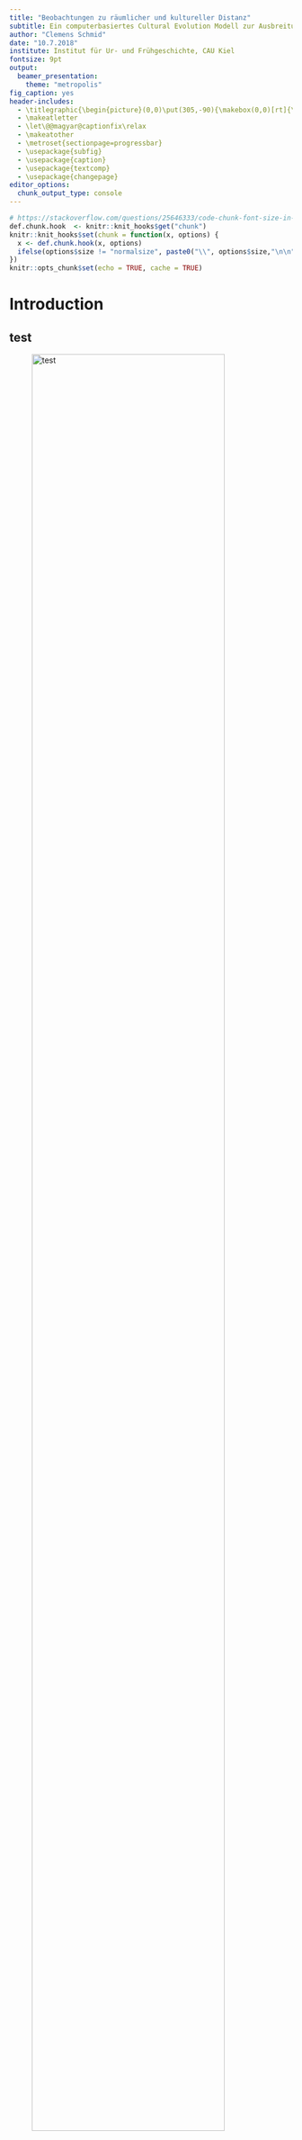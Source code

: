 ```yaml
---
title: "Beobachtungen zu räumlicher und kultureller Distanz"
subtitle: Ein computerbasiertes Cultural Evolution Modell zur Ausbreitungsdynamik europäisch-bronzezeitlicher Bestattungssitten
author: "Clemens Schmid"
date: "10.7.2018"
institute: Institut für Ur- und Frühgeschichte, CAU Kiel
fontsize: 9pt
output:
  beamer_presentation:
    theme: "metropolis"
fig_caption: yes
header-includes:
  - \titlegraphic{\begin{picture}(0,0)\put(305,-90){\makebox(0,0)[rt]{\includegraphics[width=8cm]{figures/niels_bach_pyre.jpg}}}\put(275,-230){\tiny \textcopyright \ Niels Bach}\end{picture}}
  - \makeatletter
  - \let\@@magyar@captionfix\relax
  - \makeatother
  - \metroset{sectionpage=progressbar}
  - \usepackage{subfig}
  - \usepackage{caption}
  - \usepackage{textcomp}
  - \usepackage{changepage}
editor_options: 
  chunk_output_type: console
---
```


```r
# https://stackoverflow.com/questions/25646333/code-chunk-font-size-in-rmarkdown-with-knitr-and-latex
def.chunk.hook  <- knitr::knit_hooks$get("chunk")
knitr::knit_hooks$set(chunk = function(x, options) {
  x <- def.chunk.hook(x, options)
  ifelse(options$size != "normalsize", paste0("\\", options$size,"\n\n", x, "\n\n \\normalsize"), x)
})
knitr::opts_chunk$set(echo = TRUE, cache = TRUE)
```

# Introduction

## test

![test](../../neomod_datapool/plots/general_maps/general_map_research_area_unzoomed.jpeg){ height=90% }

## test

\begin{adjustwidth}{-3em}{-3em}
  \begin{figure}
    \includegraphics{../../neomod_datapool/plots/general_maps/general_map_research_area_timeslices.jpeg}
    \caption{test}
  \end{figure}
\end{adjustwidth}

## test

![test](../../neomod_datapool/plots/general_maps/general_map_research_area_regions.jpeg){ height=90% }

## test

\begin{columns}
  \begin{column}{0.48\textwidth}
    \begin{figure}
      \includegraphics{../../neomod_datapool/plots/development/development_amount_regions_burial_type.jpeg}
      \caption{test}
    \end{figure}
  \end{column}
  \begin{column}{0.48\textwidth}
    \begin{figure}
      \includegraphics{../../neomod_datapool/plots/development/development_amount_regions_burial_construction.jpeg}
      \caption{test}
    \end{figure}
  \end{column}
\end{columns}

## test

\begin{columns}
  \begin{column}{0.48\textwidth}
    \begin{figure}
      \includegraphics{../../neomod_datapool/plots/development/development_proportions_regions_burial_type.jpeg}
      \caption{test}
    \end{figure}
  \end{column}
  \begin{column}{0.48\textwidth}
    \begin{figure}
      \includegraphics{../../neomod_datapool/plots/development/development_proportions_regions_burial_construction.jpeg}
      \caption{test}
    \end{figure}
  \end{column}
\end{columns}


## test

![test](../../neomod_datapool/plots/general_maps/general_map_distance_network.jpeg){ height=90% }

# Simulation

## Concept

## Population Graph

![test](figures/population_graph_connection_001.jpeg)

## Algorithm

## Generic Results

![test](../../neomod_datapool/plots/development_simulation/development_proportions_regions_simulation_example.jpeg){ height=90% }

## Generic Results

![test](../../neomod_datapool/plots/development_simulation/development_proportions_regions_simulation.jpeg){ height=90% }

## Generic Results

![test](../../neomod_datapool/plots/development_simulation/development_proportions_regions_simulation_improved_vis.jpeg){ height=90% }

# Spatial and Behavioural Distance

## Squared Euclidian Distance

## Region Distance Matrix

![test](../../neomod_datapool/plots/sed/regions_regions_squared_euclidian_distance_burial_type.jpeg){ height=90% }

## Region Distance Matrix

![test](../../neomod_datapool/plots/sed/regions_regions_mean_squared_euclidian_distance_burial_type.jpeg){ height=90% }

## Region Distance Matrix

![test](../../neomod_datapool/plots/sed/regions_regions_mean_squared_euclidian_distance_burial_construction.jpeg){ height=90% }

